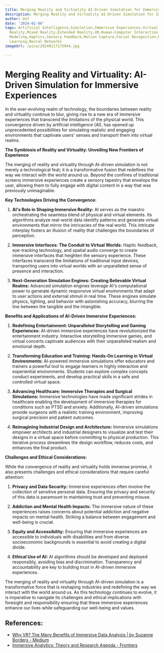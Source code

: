 ```yaml
---
title: Merging Reality and Virtuality AI-Driven Simulation for Immersive Experiences
description: Merging Reality and Virtuality AI-Driven Simulation for Immersive Experiences
author: Usf
date: '2024-01-06'
tags: Artificial Intelligence,Simulation,Immersive Experiences,Virtual Reality,Augmented
  Reality,Mixed Reality,Extended Reality,XR,Human-Computer Interaction,Computer Graphics,3D
  Modeling,Haptics,Sensory Feedback,Motion Capture,Facial Recognition,Machine Learning,Deep
  Learning,Neural Networks
imageUrl: /pixa/20240117175944.jpg

---
```

# Merging Reality and  Virtuality: AI-Driven  Simulation for  Immersive Experiences

In the  ever-evolving realm of technology, the  boundaries between reality and virtuality continue to blur, giving rise to a new era of immersive experiences that transcend the limitations of the physical world.  This convergence driven by artificial intelligence (AI), has opened up unprecedented possibilities  for simulating realistic  and engaging environments that captivate users' senses and transport them into virtual realms.

**The Symbiosis of Reality and Virtuality: Unveiling New Frontiers of  Experience**

The  merging of reality and virtuality through AI-driven simulation is not merely a technological feat; it is a transformative fusion that redefines the way we interact with  the world around us.  Beyond the confines of traditional screens immersive experiences create a sensory tapestry that envelops  the user, allowing them to fully engage with digital content in a way that was previously unimaginable.

**Key Technologies Driving the  Convergence:**

1. **AI's Role in Shaping Immersive Reality:** AI serves as the maestro  orchestrating the seamless blend  of physical and virtual elements. Its algorithms analyze real-world data identify patterns and generate virtual environments that mirror the intricacies of  the real world. This intricate interplay fosters an illusion of reality that challenges  the boundaries of  perception.

2. **Immersive Interfaces: The  Conduit to Virtual Worlds:** Haptic feedback, eye-tracking technology, and spatial audio converge to create immersive interfaces that heighten the sensory experience. These interfaces transcend  the limitations of traditional input devices,  transporting users into virtual worlds with an unparalleled sense of presence and interaction.

3. **Next-Generation Simulation Engines: Creating Believable Virtual  Realms:** Advanced simulation engines leverage AI's computational power to  generate dynamic responsive virtual environments that adapt to  user  actions and external stimuli in real time. These engines simulate physics, lighting,  and behavior with astonishing accuracy, blurring the line between  the tangible  and the intangible.

**Benefits and Applications of AI-Driven Immersive Experiences:**

1. **Redefining Entertainment: Unparalleled Storytelling and Gaming Experiences:** AI-driven immersive experiences have revolutionized  the entertainment industry. Interactive storytelling immersive games, and virtual concerts captivate audiences with their unparalleled realism and emotional depth.

2. **Transforming Education and Training: Hands-On Learning in Virtual Environments:**  AI-powered immersive simulations  offer educators  and trainers a powerful tool to engage learners in highly interactive and experiential environments. Students can explore complex concepts conduct experiments, and develop practical skills in a safe and controlled virtual space.

3. **Advancing Healthcare:  Immersive Therapies and Surgical Simulations:** Immersive technologies  have made significant strides  in healthcare enabling the  development of immersive therapies  for conditions such as PTSD and anxiety. Additionally, AI-driven simulations provide surgeons  with a realistic training environment, improving surgical precision and patient outcomes.

4. **Reimagining  Industrial Design and Architecture:** Immersive simulations empower architects and industrial designers to visualize and test  their designs  in a virtual space before committing to physical production. This iterative process  streamlines the design workflow, reduces costs, and  enhances the  final product.

**Challenges and Ethical Considerations:**

While the convergence of reality and virtuality holds immense promise, it  also presents challenges  and ethical considerations that require careful attention:

1. **Privacy and Data Security:** Immersive experiences often  involve the collection of  sensitive personal data. Ensuring the privacy and  security of this data is paramount to maintaining trust and preventing misuse.

2. **Addiction and Mental Health Impacts:** The immersive nature of these experiences raises concerns about potential addiction  and negative  impacts on mental health. Striking a balance between engagement and well-being is crucial.

3. **Equity and Accessibility:** Ensuring that immersive experiences are accessible to individuals  with disabilities and from diverse socioeconomic  backgrounds is essential to avoid creating a digital divide.

4.  **Ethical Use of AI:** AI algorithms should  be developed and deployed responsibly, avoiding  bias  and  discrimination. Transparency  and accountability are key to building trust in AI-driven immersive experiences.

The  merging of reality and virtuality through AI-driven simulation is a transformative force  that  is reshaping industries and redefining the way we interact with the world around us. As this technology continues to evolve, it is imperative to navigate its challenges  and ethical implications with foresight and responsibility ensuring that  these immersive experiences enhance our lives while safeguarding our well-being and values.

## References:
- [Why VR? The Many Benefits of Immersive Data Analysis | by Suzanne Borders - Medium](https://medium.com/badvr/why-vr-the-many-benefits-of-immersive-data-analysis-a8590f7b4284)
- [Immersive Analytics: Theory and Research Agenda - Frontiers](https://www.frontiersin.org/articles/10.3389/frobt.2019.00082)
